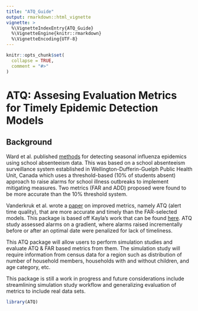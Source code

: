 ```yaml
---
title: "ATQ_Guide"
output: rmarkdown::html_vignette
vignette: >
  %\VignetteIndexEntry{ATQ_Guide}
  %\VignetteEngine{knitr::rmarkdown}
  %\VignetteEncoding{UTF-8}
---
```


```r
knitr::opts_chunk$set(
  collapse = TRUE,
  comment = "#>"
)
```

# ATQ: Assesing Evaluation Metrics for Timely Epidemic Detection Models

## Background

Ward et al. published [methods](https://bmcpublichealth.biomedcentral.com/articles/10.1186/s12889-019-7521-7) for detecting seasonal influenza epidemics using school absenteeism data. This was based on a school absenteeism surveillance system established in Wellington-Dufferin-Guelph Public Health Unit, Canada which uses a threshold-based (10% of students absent) approach to raise alarms for school illness outbreaks to implement mitigating measures. Two metrics (FAR and ADD) proposed were found to be more accurate than the 10% threshold system.

Vanderkruk et al. wrote a [paper](https://bmcpublichealth.biomedcentral.com/articles/10.1186/s12889-023-15747-z) on improved metrics, namely ATQ (alert time quality), that are more accurate and timely than the FAR-selected models. This package is based off Kayla's work that can be found [here](https://github.com/vanderkk/School_Abstenteeism_Based_Influenza_Surveillance_Simulation_Study). ATQ study assessed alarms on a gradient, where alarms raised incrementally before or after an optimal date were penalized for lack of timeliness. 

This ATQ package will allow users to perform simulation studies and evaluate ATQ & FAR based metrics from them. The simulation study will require information from census data for a region such as distribution of number of household members, households with and without children, and age category, etc. 


This package is still a work in progress and future considerations include streamlining simulation study workflow and generalizing evaluation of metrics to include real data sets. 


```r
library(ATQ)
```
